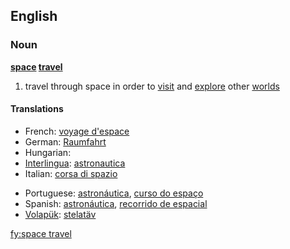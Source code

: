 ==English==

===Noun===
{{wikipedia|space exploration}}
'''[[space]] [[travel]]'''

# travel through space in order to [[visit]] and [[explore]] other [[world]]s

====Translations====
{{trans-top|travel through space in order to visit and explore other worlds}}
* French: [[voyage d'espace]]
* German: [[Raumfahrt]] {{f}}
* Hungarian: {{t|hu|űrrepülés}}
* [[Interlingua]]: [[astronautica]]
* Italian: [[corsa di spazio]]
{{trans-mid}}
* Portuguese: [[astronáutica]], [[curso do espaço]]
* Spanish: [[astronáutica]], [[recorrido de espacial]]
* [[Volapük]]: [[stelatäv]]
{{trans-bottom}}

[[fy:space travel]]